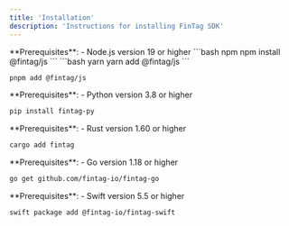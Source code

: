 ```yaml
---
title: 'Installation'
description: 'Instructions for installing FinTag SDK'
---
```


<Tabs>
  
  <Tab title="JavaScript/TypeScript">
  <Info>
    **Prerequisites**:
    - Node.js version 19 or higher
  </Info>

  <CodeGroup>
  ```bash npm
  npm install @fintag/js
  ```
  ```bash yarn
  yarn add @fintag/js
  ```

  ```bash pnpm
  pnpm add @fintag/js
  ```

</CodeGroup>


  </Tab>




  <Tab title="Python">
  <Info>
    **Prerequisites**:
    - Python version 3.8 or higher
  </Info>

  ```bash
  pip install fintag-py
  ```
  </Tab>

  <Tab title="Rust">
  <Info>
    **Prerequisites**:
    - Rust version 1.60 or higher
  </Info>

  ```bash
  cargo add fintag
  ```
  </Tab>

  <Tab title="Go">
  <Info>
    **Prerequisites**:
    - Go version 1.18 or higher
  </Info>

  ```bash
  go get github.com/fintag-io/fintag-go
  ```
  </Tab>

  <Tab title="Swift">
  <Info>
    **Prerequisites**:
    - Swift version 5.5 or higher
  </Info>

  ```bash
  swift package add @fintag-io/fintag-swift
  ```
  </Tab>

</Tabs>